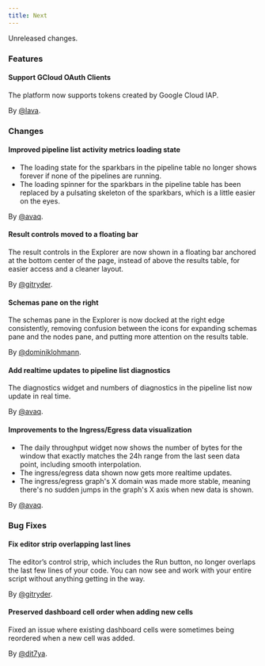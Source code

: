 ```yaml
---
title: Next
---
```


Unreleased changes.

### Features

#### Support GCloud OAuth Clients

The platform now supports tokens created by Google Cloud IAP.

By [@lava](https://github.com/lava).

### Changes

#### Improved pipeline list activity metrics loading state

- The loading state for the sparkbars in the pipeline table no longer shows forever if none of the pipelines are running.
- The loading spinner for the sparkbars in the pipeline table has been replaced by a pulsating skeleton of the sparkbars, which is a little easier on the eyes.

By [@avaq](https://github.com/avaq).

#### Result controls moved to a floating bar

The result controls in the Explorer are now shown in a floating bar anchored at the bottom center of the page,
instead of above the results table, for easier access and a cleaner layout.

By [@gitryder](https://github.com/gitryder).

#### Schemas pane on the right

The schemas pane in the Explorer is now docked at the right edge consistently,
removing confusion between the icons for expanding schemas pane and the nodes
pane, and putting more attention on the results table.

By [@dominiklohmann](https://github.com/dominiklohmann).

#### Add realtime updates to pipeline list diagnostics

The diagnostics widget and numbers of diagnostics in the pipeline list now update in real time.

By [@avaq](https://github.com/avaq).

#### Improvements to the Ingress/Egress data visualization

- The daily throughput widget now shows the number of bytes for the window that exactly matches the 24h range from the last seen data point, including smooth interpolation.
- The ingress/egress data shown now gets more realtime updates.
- The ingress/egress graph's X domain was made more stable, meaning there's no sudden jumps in the graph's X axis when new data is shown.

By [@avaq](https://github.com/avaq).

### Bug Fixes

#### Fix editor strip overlapping last lines

The editor’s control strip, which includes the Run button, no longer overlaps the last few lines of your code.
You can now see and work with your entire script without anything getting in the way.

By [@gitryder](https://github.com/gitryder).

#### Preserved dashboard cell order when adding new cells

Fixed an issue where existing dashboard cells were sometimes being reordered when a new cell was added.

By [@dit7ya](https://github.com/dit7ya).

